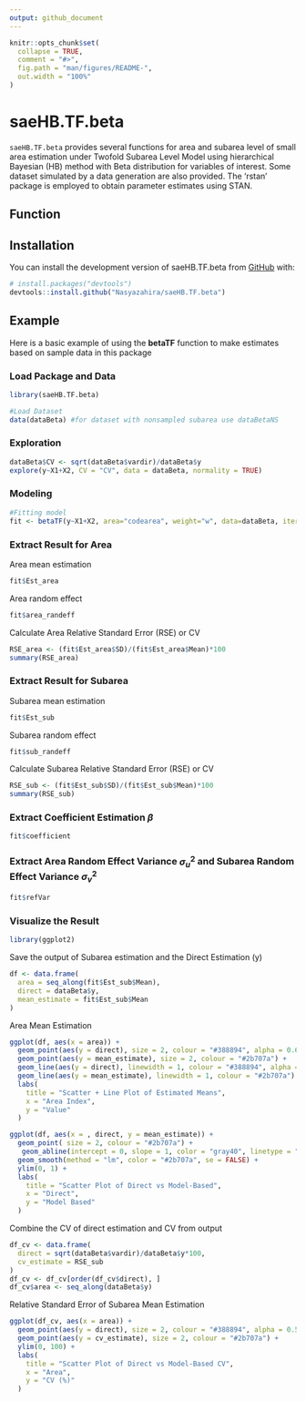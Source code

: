 ```yaml
---
output: github_document
---
```


<!-- README.md is generated from README.Rmd. Please edit that file -->

```r
knitr::opts_chunk$set(
  collapse = TRUE,
  comment = "#>",
  fig.path = "man/figures/README-",
  out.width = "100%"
)
```

# saeHB.TF.beta

<!-- badges: start -->

<!-- badges: end -->

`saeHB.TF.beta` provides several functions for area and subarea level of small area estimation under Twofold Subarea Level Model using hierarchical Bayesian (HB) method with Beta distribution for variables of interest. Some dataset simulated by a data generation are also provided. The ‘rstan’ package is employed to obtain parameter estimates using STAN.

## Function

## Installation

You can install the development version of saeHB.TF.beta from [GitHub](https://github.com/) with:

```r
# install.packages("devtools")
devtools::install.github("Nasyazahira/saeHB.TF.beta")
```

## Example

Here is a basic example of using the **betaTF** function to make estimates based on sample data in this package

### Load Package and Data

```r
library(saeHB.TF.beta)

#Load Dataset
data(dataBeta) #for dataset with nonsampled subarea use dataBetaNS
```


### Exploration

```r
dataBeta$CV <- sqrt(dataBeta$vardir)/dataBeta$y
explore(y~X1+X2, CV = "CV", data = dataBeta, normality = TRUE)
```

### Modeling

```r
#Fitting model
fit <- betaTF(y~X1+X2, area="codearea", weight="w", data=dataBeta, iter.update = 5, iter.mcmc = 10000)
```

### Extract Result for Area

Area mean estimation

```r
fit$Est_area
```

Area random effect

```r
fit$area_randeff
```

Calculate Area Relative Standard Error (RSE) or CV

```r
RSE_area <- (fit$Est_area$SD)/(fit$Est_area$Mean)*100
summary(RSE_area)
```

### Extract Result for Subarea

Subarea mean estimation

```r
fit$Est_sub
```

Subarea random effect

```r
fit$sub_randeff
```

Calculate Subarea Relative Standard Error (RSE) or CV

```r
RSE_sub <- (fit$Est_sub$SD)/(fit$Est_sub$Mean)*100
summary(RSE_sub)
```

### Extract Coefficient Estimation $\beta$

```r
fit$coefficient
```

### Extract Area Random Effect Variance $\sigma_u^2$ and Subarea Random Effect Variance $\sigma_v^2$

```r
fit$refVar
```

### Visualize the Result

```r
library(ggplot2)
```

Save the output of Subarea estimation and the Direct Estimation (y)

```r
df <- data.frame(
  area = seq_along(fit$Est_sub$Mean),             
  direct = dataBeta$y,              
  mean_estimate = fit$Est_sub$Mean
)
```

Area Mean Estimation

```r
ggplot(df, aes(x = area)) +
  geom_point(aes(y = direct), size = 2, colour = "#388894", alpha = 0.6) +   # scatter points
  geom_point(aes(y = mean_estimate), size = 2, colour = "#2b707a") +   # scatter points
  geom_line(aes(y = direct), linewidth = 1, colour = "#388894", alpha = 0.6) +  # line connecting points
  geom_line(aes(y = mean_estimate), linewidth = 1, colour = "#2b707a") +  # line connecting points
  labs(
    title = "Scatter + Line Plot of Estimated Means",
    x = "Area Index",
    y = "Value"
  )
```

```r
ggplot(df, aes(x = , direct, y = mean_estimate)) +
  geom_point( size = 2, colour = "#2b707a") +
   geom_abline(intercept = 0, slope = 1, color = "gray40", linetype = "dashed") +
  geom_smooth(method = "lm", color = "#2b707a", se = FALSE) +
  ylim(0, 1) +
  labs(
    title = "Scatter Plot of Direct vs Model-Based",
    x = "Direct",
    y = "Model Based"
  )
```

Combine the CV of direct estimation and CV from output

```r
df_cv <- data.frame(
  direct = sqrt(dataBeta$vardir)/dataBeta$y*100,              
  cv_estimate = RSE_sub
)
df_cv <- df_cv[order(df_cv$direct), ]
df_cv$area <- seq_along(dataBeta$y)
```

Relative Standard Error of Subarea Mean Estimation

```r
ggplot(df_cv, aes(x = area)) +
  geom_point(aes(y = direct), size = 2, colour = "#388894", alpha = 0.5) +
  geom_point(aes(y = cv_estimate), size = 2, colour = "#2b707a") +
  ylim(0, 100) +
  labs(
    title = "Scatter Plot of Direct vs Model-Based CV",
    x = "Area",
    y = "CV (%)"
  )
```
